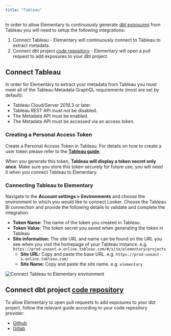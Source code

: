 ```yaml
---
title: "Tableau"
---
```


In order to allow Elementary to continuously generate [dbt exposures](https://docs.getdbt.com/docs/build/exposures) from Tableau you will need to setup the following integrations:

1. Connect Tableau - Elementary will continuously connect to Tableau to extract metadata.
2. Connect dbt project [code repository](/cloud/integrations/code-repo/connect-code-repo) - Elementary will open a pull request to add exposures to your dbt project.

## Connect Tableau

In order for Elementary to extract your metadata from Tableau you must meet all of the Tableau Metadata GraphQL requirements (most are set by default):

- Tableau Cloud/Server 2019.3 or later.
- Tableau REST API must not be disabled.
- The Metadata API must be enabled.
- The Metadata API must be accessed via an access token.

### Creating a Personal Access Token

Create a Personal Access Token in Tableau. For details on how to create a user token please refer to the **[Tableau guide](https://help.tableau.com/current/pro/desktop/en-us/useracct.htm#create-a-personal-access-token)**.

When you generate this token, **Tableau will display a token secret only once**.
Make sure you store this token securely for future use, you will need it when you connect Tableau to Elementary.

### Connecting Tableau to Elementary

Navigate to the **Account settings > Environments** and choose the environment to which you would like to connect Looker.
Choose the Tableau BI connection and provide the following details to validate and complete the integration.

- **Token Name:** The name of the token you created in Tableau.
- **Token Value**: The token secret you saved when generating the token in Tableau
- **Site information:** The site URL and name can be found on the URL you see when you visit the homepage of your Tableau instance. e.g. `https://prod-useast-a.online.tableau.com/#/site/elementary/projects`
  - **Site URL:** Copy and paste the base URL. e.g. `https://prod-useast-a.online.tableau.com/`
  - **Site Name**: Copy and paste the site name. e.g. `elementary`

<Frame caption="Connect Tableau to Elementary environment">
  <img
    src="https://res.cloudinary.com/diuctyblm/image/upload/v1690191024/tableau-form_aaxfta.png"
    alt="Connect Tableau to Elementary environment"
  />
</Frame>

## Connect dbt project [code repository](/cloud/integrations/code-repo/connect-code-repo)

To allow Elementary to open pull requests to add exposures to your dbt project, follow the relevant guide according to your code repository provider:

- [Github](/cloud/integrations/code-repo/connect-code-repo/github)
- [Gitlab](/cloud/integrations/code-repo/connect-code-repo/gitlab)
